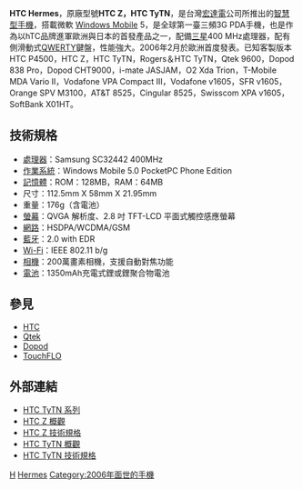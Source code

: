 '''HTC Hermes'''，原廠型號'''HTC Z，HTC TyTN'''，是台灣[[宏達電|宏達電]]公司所推出的[[智慧型手機|智慧型手機]]，搭載微軟 [[Windows_Mobile|Windows Mobile]] 5，是全球第一臺三頻3G PDA手機，也是作為以hTC品牌進軍歐洲與日本的首發產品之一，配備[[三星電子|三星]]400 MHz處理器，配有側滑動式[[QWERTY|QWERTY]]鍵盤，性能強大。2006年2月於歐洲首度發表。已知客製版本HTC P4500，HTC Z，HTC TyTN，Rogers＆HTC TyTN，Qtek 9600，Dopod 838 Pro，Dopod CHT9000，i-mate JASJAM，O2 Xda Trion，T-Mobile MDA Vario II，Vodafone VPA Compact III，Vodafone v1605，SFR v1605，Orange SPV M3100，AT&T 8525，Cingular 8525，Swisscom XPA v1605，SoftBank X01HT。

== 技術規格 ==
*[[處理器|處理器]]：Samsung SC32442 400MHz 
*[[作業系統|作業系統]]：Windows Mobile 5.0 PocketPC Phone Edition
*[[記憶體|記憶體]]：ROM：128MB，RAM：64MB
*尺寸：112.5mm X 58mm X 21.95mm 
*重量：176g（含電池）
*[[螢幕|螢幕]]：QVGA 解析度、2.8 吋 TFT-LCD 平面式觸控感應螢幕 
*[[網路|網路]]：HSDPA/WCDMA/GSM
*[[藍牙|藍牙]]：2.0 with EDR
*[[Wi-Fi|Wi-Fi]]：IEEE 802.11 b/g 
*[[相機|相機]]：200萬畫素相機，支援自動對焦功能 
*[[電池|電池]]：1350mAh充電式鋰或鋰聚合物電池

== 參見 ==
*[[HTC|HTC]]
*[[Qtek|Qtek]]
*[[Dopod|Dopod]]
*[[TouchFLO|TouchFLO]]

== 外部連結 ==
*[https://web.archive.org/web/20080622102130/http://tytnseries.htc.com/ HTC TyTN 系列]
*[http://www.htc.com/jp/product.aspx?id=24016 HTC Z 概觀]{{Dead link|date=2019年2月 |bot=InternetArchiveBot |fix-attempted=yes }}
*[http://www.htc.com/jp/product.aspx?id=28602 HTC Z 技術規格]
*[https://web.archive.org/web/20081115061945/http://www.htc.com/us/product.aspx?id=32824 HTC TyTN 概觀]
*[https://web.archive.org/web/20081204185210/http://www.htc.com/us/product.aspx?id=32828 HTC TyTN 技術規格]

{{HTC Phones P Series}}

[[Category:智能手機|H]]
[[Category:宏達電手機|Hermes]]
[[Category:2006年面世的手機|Category:2006年面世的手機]]